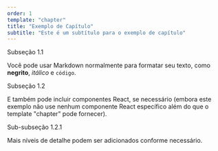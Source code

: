 ```yaml
---
order: 1
template: "chapter"
title: "Exemplo de Capítulo"
subtitle: "Este é um subtítulo para o exemplo de capítulo"
---
```


<Subtitle>Subseção 1.1</Subtitle>

Você pode usar Markdown normalmente para formatar seu texto, como **negrito**, _itálico_ e `código`.

<Subtitle>Subseção 1.2</Subtitle>

E também pode incluir componentes React, se necessário (embora este exemplo não use nenhum componente React específico além do que o template "chapter" pode fornecer).

<Subtitle>Sub-subseção 1.2.1</Subtitle>

Mais níveis de detalhe podem ser adicionados conforme necessário.
